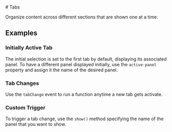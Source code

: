 
<Meta of={TabStories} />

<div className="docs-title">
  # Tabs

  <link-design of={JSON.stringify(TabStories)}></link-design>
</div>

<div className="lead">
  Organize content across different sections that are shown one at a time.
</div>

<Canvas sourceState="shown" of={TabStories.Default} />

<Controls of={TabStories.Default} />

## Examples

### Initially Active Tab

The initial selection is set to the first tab by default, displaying its associated panel.
To have a different panel displayed initially,
use the `active-panel` property and assign it the name of the desired panel.

<Canvas of={TabStories.ActivePanel} />

### Tab Changes

Use the `tabChange` event to run a function anytime a new tab gets activate.

<Source
  code={SampleTabChange}
  language="typescript"
/>

### Custom Trigger

To trigger a tab change, use the `show()` method specifying the name of the panel that you want to show.

<Source
  code={SampleCustomTrigger}
  language="typescript"
/>
